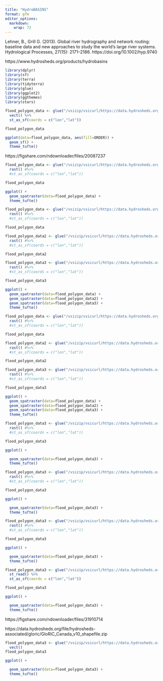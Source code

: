 ```yaml
---
title: "HydroBASINS"
format: gfm
editor_options: 
  markdown: 
    wrap: 72
---
```


Lehner, B., Grill G. (2013). Global river hydrography and network routing: baseline data and new approaches to study the world’s large river systems. Hydrological Processes, 27(15): 2171–2186. https://doi.org/10.1002/hyp.9740

https://www.hydrosheds.org/products/hydrobasins

```r
library(dplyr)
library(sf)
library(terra)
library(tidyterra)
library(glue)
library(ggplot2)
library(ggthemes)
library(stars)
```


```r
flood_polygon_data <- glue("/vsizip/vsicurl/https://data.hydrosheds.org/file/HydroBASINS/standard/hybas_na_lev06_v1c.zip") %>%
  vect() %>%
  st_as_sf(coords = c("lon","lat"))

flood_polygon_data
```


```r
ggplot(data=flood_polygon_data, aes(fill=ORDER)) +
  geom_sf() + 
  theme_tufte()
```


https://figshare.com/ndownloader/files/20087237




```r
flood_polygon_data <- glue("/vsizip/vsicurl/https://data.hydrosheds.org/file/hydrosheds-v1-dem/hyd_na_dem_15s.zip/hyd_na_dem_15s.tif") %>%
  rast() #%>%
  #st_as_sf(coords = c("lon","lat"))

flood_polygon_data
```


```r

ggplot() +
  geom_spatraster(data=flood_polygon_data) +
  theme_tufte()
```


```r
flood_polygon_data <- glue("/vsizip/vsicurl/https://data.hydrosheds.org/file/hydrosheds-v1-con/na_con_3s/n20w110_con.zip/n20w110_con.tif") %>%
  rast() #%>%
  #st_as_sf(coords = c("lon","lat"))

flood_polygon_data
```
```r
flood_polygon_data2 <- glue("/vsizip/vsicurl/https://data.hydrosheds.org/file/hydrosheds-v1-con/na_con_3s/n20w120_con.zip/n20w120_con.tif") %>%
  rast() #%>%
  #st_as_sf(coords = c("lon","lat"))

flood_polygon_data2
```

```r
flood_polygon_data3 <- glue("/vsizip/vsicurl/https://data.hydrosheds.org/file/hydrosheds-v1-con/na_con_3s/n40w080_con.zip/n40w080_con.tif") %>%
  rast() #%>%
  #st_as_sf(coords = c("lon","lat"))

flood_polygon_data3
```

```r

ggplot() +
  geom_spatraster(data=flood_polygon_data) +
  geom_spatraster(data=flood_polygon_data2) +
  geom_spatraster(data=flood_polygon_data3) +
  theme_tufte()
```






```r
flood_polygon_data <- glue("/vsizip/vsicurl/https://data.hydrosheds.org/file/hydrosheds-v1-dir/na_dir_3s/n50w100_dir.zip/n50w100_dir.tif") %>%
  rast() #%>%
  #st_as_sf(coords = c("lon","lat"))

flood_polygon_data
```


```r
flood_polygon_data2 <- glue("/vsizip/vsicurl/https://data.hydrosheds.org/file/hydrosheds-v1-dir/na_dir_3s/n50w110_dir.zip/n50w110_dir.tif") %>%
  rast() #%>%
  #st_as_sf(coords = c("lon","lat"))

flood_polygon_data2
```

```r
flood_polygon_data3 <- glue("/vsizip/vsicurl/https://data.hydrosheds.org/file/hydrosheds-v1-dir/na_dir_3s/n50w120_dir.zip/n50w120_dir.tif") %>%
  rast() #%>%
  #st_as_sf(coords = c("lon","lat"))

flood_polygon_data3
```

```r

ggplot() +
  geom_spatraster(data=flood_polygon_data) +
  geom_spatraster(data=flood_polygon_data2) +
  geom_spatraster(data=flood_polygon_data3) +
  theme_tufte()
```


```r
flood_polygon_data3 <- glue("/vsizip/vsicurl/https://data.hydrosheds.org/file/hydrosheds-v1-aca/hyd_na_aca_15s.zip/hyd_na_aca_15s.tif") %>%
  rast() #%>%
  #st_as_sf(coords = c("lon","lat"))

flood_polygon_data3
```

```r

ggplot() +

  geom_spatraster(data=flood_polygon_data3) +
  theme_tufte()
```


```r
flood_polygon_data3 <- glue("/vsizip/vsicurl/https://data.hydrosheds.org/file/hydrosheds-v1-ldn/hyd_na_ldn_15s.zip/hyd_na_ldn_15s.tif") %>%
  rast() #%>%
  #st_as_sf(coords = c("lon","lat"))

flood_polygon_data3
```

```r

ggplot() +

  geom_spatraster(data=flood_polygon_data3) +
  theme_tufte()
```


```r
flood_polygon_data3 <- glue("/vsizip/vsicurl/https://data.hydrosheds.org/file/hydrosheds-v1-msk/hyd_na_msk_15s.zip/hyd_na_msk_15s.tif") %>%
  rast() #%>%
  #st_as_sf(coords = c("lon","lat"))

flood_polygon_data3
```

```r

ggplot() +

  geom_spatraster(data=flood_polygon_data3) +
  theme_tufte()
```


```r
flood_polygon_data3 <- glue("/vsizip/vsicurl/https://data.hydrosheds.org/file/hydrosheds-associated/gloric/GloRiC_v10_shapefile.zip/GloRiC_v10_shapefile/GloRiC_v10.shp") %>%
  st_read() %>%
  st_as_sf(coords = c("lon","lat"))

flood_polygon_data3
```

```r

ggplot() +

  geom_spatraster(data=flood_polygon_data3) +
  theme_tufte()
```

https://figshare.com/ndownloader/files/31910714

https://data.hydrosheds.org/file/hydrosheds-associated/gloric/GloRiC_Canada_v10_shapefile.zip
```r
flood_polygon_data3 <- glue("/vsizip/vsicurl/https://data.hydrosheds.org/file/hydrosheds-associated/gloric/GloRiC_Canada_v10_shapefile.zip/GloRiC_Canada_v10_shapefile.csv") %>%
  vect()
flood_polygon_data3
```

```r

ggplot() +

  geom_spatraster(data=flood_polygon_data3) +
  theme_tufte()
```
